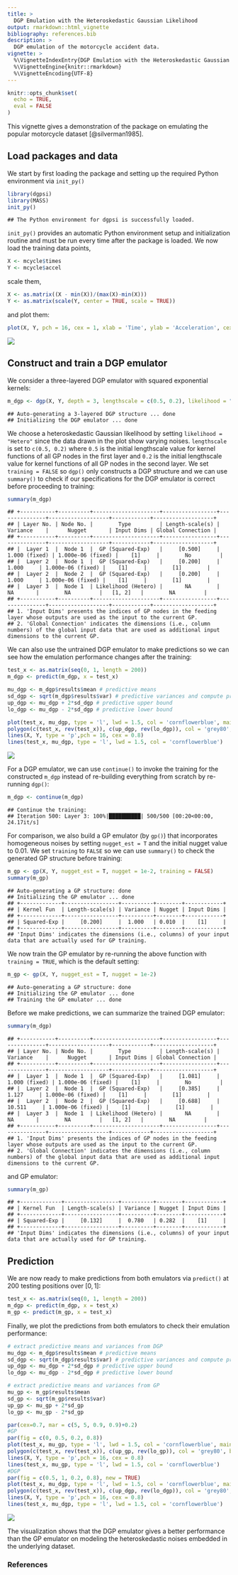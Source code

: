 ```yaml
---
title: >
  DGP Emulation with the Heteroskedastic Gaussian Likelihood 
output: rmarkdown::html_vignette
bibliography: references.bib 
description: >
  DGP emulation of the motorcycle accident data.
vignette: >
  %\VignetteIndexEntry{DGP Emulation with the Heteroskedastic Gaussian Likelihood}
  %\VignetteEngine{knitr::rmarkdown}
  %\VignetteEncoding{UTF-8}
---
```


```r
knitr::opts_chunk$set(
  echo = TRUE,
  eval = FALSE
)
```

This vignette gives a demonstration of the package on emulating the popular motorcycle dataset [@silverman1985].

## Load packages and data

We start by first loading the package and setting up the required Python environment via `init_py()` 

```r
library(dgpsi)
library(MASS)
init_py()
```

```
## The Python environment for dgpsi is successfully loaded.
```

`init_py()` provides an automatic Python environment setup and initialization routine and must be run every time after the package is loaded. We now load the training data points,

```r
X <- mcycle$times
Y <- mcycle$accel
```

scale them,

```r
X <- as.matrix((X - min(X))/(max(X)-min(X)))
Y <- as.matrix(scale(Y, center = TRUE, scale = TRUE))
```

and plot them:

```r
plot(X, Y, pch = 16, cex = 1, xlab = 'Time', ylab = 'Acceleration', cex.axis = 1.3, cex.lab = 1.3)
```

![](images/motorcycle_data.png)

## Construct and train a DGP emulator

We consider a three-layered DGP emulator with squared exponential kernels:

```r
m_dgp <- dgp(X, Y, depth = 3, lengthscale = c(0.5, 0.2), likelihood = "Hetero", training = FALSE)
```

```
## Auto-generating a 3-layered DGP structure ... done
## Initializing the DGP emulator ... done
```

We choose a heteroskedastic Gaussian likelihood by setting `likelihood = "Hetero"` since the data drawn in the plot show varying noises. `lengthscale` is set to `c(0.5, 0.2)` where `0.5` is the initial lengthscale value for kernel functions of all GP nodes in the first layer and `0.2` is the initial lengthscale value for kernel functions of all GP nodes in the second layer. We set `training = FALSE` so `dgp()` only constructs a DGP structure and we can use `summary()` to check if our specifications for the DGP emulator is correct before proceeding to training:

```r
summary(m_dgp)
```

```
## +-----------+----------+---------------------+-----------------+---------------+-------------------+------------+-------------------+
## | Layer No. | Node No. |        Type         | Length-scale(s) |   Variance    |      Nugget       | Input Dims | Global Connection |
## +-----------+----------+---------------------+-----------------+---------------+-------------------+------------+-------------------+
## |  Layer 1  |  Node 1  |  GP (Squared-Exp)   |     [0.500]     | 1.000 (fixed) | 1.000e-06 (fixed) |    [1]     |        No         |
## |  Layer 2  |  Node 1  |  GP (Squared-Exp)   |     [0.200]     |     1.000     | 1.000e-06 (fixed) |    [1]     |        [1]        |
## |  Layer 2  |  Node 2  |  GP (Squared-Exp)   |     [0.200]     |     1.000     | 1.000e-06 (fixed) |    [1]     |        [1]        |
## |  Layer 3  |  Node 1  | Likelihood (Hetero) |       NA        |      NA       |        NA         |   [1, 2]   |        NA         |
## +-----------+----------+---------------------+-----------------+---------------+-------------------+------------+-------------------+
## 1. 'Input Dims' presents the indices of GP nodes in the feeding layer whose outputs are used as the input to the current GP.
## 2. 'Global Connection' indicates the dimensions (i.e., column numbers) of the global input data that are used as additional input dimensions to the current GP.
```

We can also use the untrained DGP emulator to make predictions so we can see how the emulation performance changes after the training:

```r
test_x <- as.matrix(seq(0, 1, length = 200))
m_dgp <- predict(m_dgp, x = test_x)

mu_dgp <- m_dgp$results$mean # predictive means
sd_dgp <- sqrt(m_dgp$results$var) # predictive variances and compute predictive standard deviations
up_dgp <- mu_dgp + 2*sd_dgp # predictive upper bound
lo_dgp <- mu_dgp - 2*sd_dgp # predictive lower bound

plot(test_x, mu_dgp, type = 'l', lwd = 1.5, col = 'cornflowerblue', main = "DGP", xlab = 'Time', ylab = 'Acceleration', ylim = c(-3.2,3.2))
polygon(c(test_x, rev(test_x)), c(up_dgp, rev(lo_dgp)), col = 'grey80', border = F)
lines(X, Y, type = 'p',pch = 16, cex = 0.8)
lines(test_x, mu_dgp, type = 'l', lwd = 1.5, col = 'cornflowerblue')
```

![](images/motorcycle_dgp.png)

For a DGP emulator, we can use `continue()` to invoke the training for the constructed `m_dgp` instead of re-building everything from scratch by re-running `dgp()`:

```r
m_dgp <- continue(m_dgp)
```

```
## Continue the training:
## Iteration 500: Layer 3: 100%|██████████| 500/500 [00:20<00:00, 24.17it/s]
```

For comparison, we also build a GP emulator (by `gp()`) that incorporates homogeneous noises by setting `nugget_est = T` and the initial nugget value to $0.01$. We set `training` to `FALSE` so we can use `summary()` to check the generated GP structure before training:

```r
m_gp <- gp(X, Y, nugget_est = T, nugget = 1e-2, training = FALSE)
summary(m_gp)
```

```
## Auto-generating a GP structure: done
## Initializing the GP emulator ... done
## +-------------+-----------------+----------+--------+------------+
## | Kernel Fun  | Length-scale(s) | Variance | Nugget | Input Dims |
## +-------------+-----------------+----------+--------+------------+
## | Squared-Exp |     [0.200]     |  1.000   | 0.010  |    [1]     |
## +-------------+-----------------+----------+--------+------------+
## 'Input Dims' indicates the dimensions (i.e., columns) of your input data that are actually used for GP training.
```

We now train the GP emulator by re-running the above function with `training = TRUE`, which is the default setting:

```r
m_gp <- gp(X, Y, nugget_est = T, nugget = 1e-2)
```

```
## Auto-generating a GP structure: done
## Initializing the GP emulator ... done
## Training the GP emulator ... done
```

Before we make predictions, we can summarize the trained DGP emulator:

```r
summary(m_dgp)
```

```
## +-----------+----------+---------------------+-----------------+---------------+-------------------+------------+-------------------+
## | Layer No. | Node No. |        Type         | Length-scale(s) |   Variance    |      Nugget       | Input Dims | Global Connection |
## +-----------+----------+---------------------+-----------------+---------------+-------------------+------------+-------------------+
## |  Layer 1  |  Node 1  |  GP (Squared-Exp)   |     [1.081]     | 1.000 (fixed) | 1.000e-06 (fixed) |    [1]     |        No         |
## |  Layer 2  |  Node 1  |  GP (Squared-Exp)   |     [0.385]     |     1.127     | 1.000e-06 (fixed) |    [1]     |        [1]        |
## |  Layer 2  |  Node 2  |  GP (Squared-Exp)   |     [0.688]     |    10.511     | 1.000e-06 (fixed) |    [1]     |        [1]        |
## |  Layer 3  |  Node 1  | Likelihood (Hetero) |       NA        |      NA       |        NA         |   [1, 2]   |        NA         |
## +-----------+----------+---------------------+-----------------+---------------+-------------------+------------+-------------------+
## 1. 'Input Dims' presents the indices of GP nodes in the feeding layer whose outputs are used as the input to the current GP.
## 2. 'Global Connection' indicates the dimensions (i.e., column numbers) of the global input data that are used as additional input dimensions to the current GP.
```

and GP emulator:

```r
summary(m_gp)
```

```
## +-------------+-----------------+----------+--------+------------+
## | Kernel Fun  | Length-scale(s) | Variance | Nugget | Input Dims |
## +-------------+-----------------+----------+--------+------------+
## | Squared-Exp |     [0.132]     |  0.780   | 0.282  |    [1]     |
## +-------------+-----------------+----------+--------+------------+
## 'Input Dims' indicates the dimensions (i.e., columns) of your input data that are actually used for GP training.
```

## Prediction

We are now ready to make predictions from both emulators via `predict()` at 200 testing positions over $[0,1]$:

```r
test_x <- as.matrix(seq(0, 1, length = 200))
m_dgp <- predict(m_dgp, x = test_x)
m_gp <- predict(m_gp, x = test_x)
```

Finally, we plot the predictions from both emulators to check their emulation performance:

```r
# extract predictive means and variances from DGP
mu_dgp <- m_dgp$results$mean # predictive means
sd_dgp <- sqrt(m_dgp$results$var) # predictive variances and compute predictive standard deviations
up_dgp <- mu_dgp + 2*sd_dgp # predictive upper bound
lo_dgp <- mu_dgp - 2*sd_dgp # predictive lower bound

# extract predictive means and variances from GP
mu_gp <- m_gp$results$mean
sd_gp <- sqrt(m_gp$results$var)
up_gp <- mu_gp + 2*sd_gp
lo_gp <- mu_gp - 2*sd_gp

par(cex=0.7, mar = c(5, 5, 0.9, 0.9)+0.2)
#GP
par(fig = c(0, 0.5, 0.2, 0.8))
plot(test_x, mu_gp, type = 'l', lwd = 1.5, col = 'cornflowerblue', main = "GP", xlab = 'Time', ylab = 'Acceleration', ylim = c(-3.2,3.2))
polygon(c(test_x, rev(test_x)), c(up_gp, rev(lo_gp)), col = 'grey80', border = F)
lines(X, Y, type = 'p',pch = 16, cex = 0.8)
lines(test_x, mu_gp, type = 'l', lwd = 1.5, col = 'cornflowerblue')
#DGP
par(fig = c(0.5, 1, 0.2, 0.8), new = TRUE)
plot(test_x, mu_dgp, type = 'l', lwd = 1.5, col = 'cornflowerblue', main = "DGP", xlab = 'Time', ylab = 'Acceleration', ylim = c(-3.2,3.2))
polygon(c(test_x, rev(test_x)), c(up_dgp, rev(lo_dgp)), col = 'grey80', border = F)
lines(X, Y, type = 'p',pch = 16, cex = 0.8)
lines(test_x, mu_dgp, type = 'l', lwd = 1.5, col = 'cornflowerblue')
```

![](images/motorcycle_result.png)

The visualization shows that the DGP emulator gives a better performance than the GP emulator on modeling the heteroskedastic noises embedded in the underlying dataset.

### References

